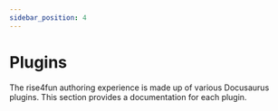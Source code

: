 ```yaml
---
sidebar_position: 4
---
```


# Plugins

The rise4fun authoring experience is made up of various Docusaurus plugins.
This section provides a documentation for each plugin.
